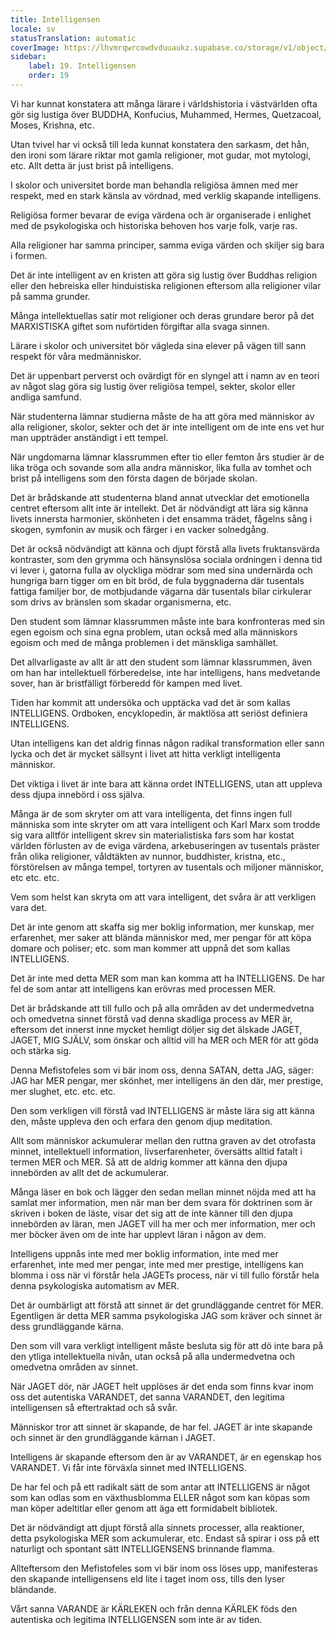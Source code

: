 ```yaml
---
title: Intelligensen
locale: sv
statusTranslation: automatic
coverImage: https://lhvmrqwrcowdvduuaukz.supabase.co/storage/v1/object/public/strapi-uploads/small_cover-educacion-fundamental.webp-2d51a7828a2b1309555be27f7e2a61a0.webp
sidebar:
    label: 19. Intelligensen
    order: 19
---
```

Vi har kunnat konstatera att många lärare i världshistoria i västvärlden ofta gör sig lustiga över BUDDHA, Konfucius, Muhammed, Hermes, Quetzacoal, Moses, Krishna, etc.

Utan tvivel har vi också till leda kunnat konstatera den sarkasm, det hån, den ironi som lärare riktar mot gamla religioner, mot gudar, mot mytologi, etc. Allt detta är just brist på intelligens.

I skolor och universitet borde man behandla religiösa ämnen med mer respekt, med en stark känsla av vördnad, med verklig skapande intelligens.

Religiösa former bevarar de eviga värdena och är organiserade i enlighet med de psykologiska och historiska behoven hos varje folk, varje ras.

Alla religioner har samma principer, samma eviga värden och skiljer sig bara i formen.

Det är inte intelligent av en kristen att göra sig lustig över Buddhas religion eller den hebreiska eller hinduistiska religionen eftersom alla religioner vilar på samma grunder.

Många intellektuellas satir mot religioner och deras grundare beror på det MARXISTISKA giftet som nuförtiden förgiftar alla svaga sinnen.

Lärare i skolor och universitet bör vägleda sina elever på vägen till sann respekt för våra medmänniskor.

Det är uppenbart perverst och ovärdigt för en slyngel att i namn av en teori av något slag göra sig lustig över religiösa tempel, sekter, skolor eller andliga samfund.

När studenterna lämnar studierna måste de ha att göra med människor av alla religioner, skolor, sekter och det är inte intelligent om de inte ens vet hur man uppträder anständigt i ett tempel.

När ungdomarna lämnar klassrummen efter tio eller femton års studier är de lika tröga och sovande som alla andra människor, lika fulla av tomhet och brist på intelligens som den första dagen de började skolan.

Det är brådskande att studenterna bland annat utvecklar det emotionella centret eftersom allt inte är intellekt. Det är nödvändigt att lära sig känna livets innersta harmonier, skönheten i det ensamma trädet, fågelns sång i skogen, symfonin av musik och färger i en vacker solnedgång.

Det är också nödvändigt att känna och djupt förstå alla livets fruktansvärda kontraster, som den grymma och hänsynslösa sociala ordningen i denna tid vi lever i, gatorna fulla av olyckliga mödrar som med sina undernärda och hungriga barn tigger om en bit bröd, de fula byggnaderna där tusentals fattiga familjer bor, de motbjudande vägarna där tusentals bilar cirkulerar som drivs av bränslen som skadar organismerna, etc.

Den student som lämnar klassrummen måste inte bara konfronteras med sin egen egoism och sina egna problem, utan också med alla människors egoism och med de många problemen i det mänskliga samhället.

Det allvarligaste av allt är att den student som lämnar klassrummen, även om han har intellektuell förberedelse, inte har intelligens, hans medvetande sover, han är bristfälligt förberedd för kampen med livet.

Tiden har kommit att undersöka och upptäcka vad det är som kallas INTELLIGENS. Ordboken, encyklopedin, är maktlösa att seriöst definiera INTELLIGENS.

Utan intelligens kan det aldrig finnas någon radikal transformation eller sann lycka och det är mycket sällsynt i livet att hitta verkligt intelligenta människor.

Det viktiga i livet är inte bara att känna ordet INTELLIGENS, utan att uppleva dess djupa innebörd i oss själva.

Många är de som skryter om att vara intelligenta, det finns ingen full människa som inte skryter om att vara intelligent och Karl Marx som trodde sig vara alltför intelligent skrev sin materialistiska fars som har kostat världen förlusten av de eviga värdena, arkebuseringen av tusentals präster från olika religioner, våldtäkten av nunnor, buddhister, kristna, etc., förstörelsen av många tempel, tortyren av tusentals och miljoner människor, etc etc. etc.

Vem som helst kan skryta om att vara intelligent, det svåra är att verkligen vara det.

Det är inte genom att skaffa sig mer boklig information, mer kunskap, mer erfarenhet, mer saker att blända människor med, mer pengar för att köpa domare och poliser; etc. som man kommer att uppnå det som kallas INTELLIGENS.

Det är inte med detta MER som man kan komma att ha INTELLIGENS. De har fel de som antar att intelligens kan erövras med processen MER.

Det är brådskande att till fullo och på alla områden av det undermedvetna och omedvetna sinnet förstå vad denna skadliga process av MER är, eftersom det innerst inne mycket hemligt döljer sig det älskade JAGET, JAGET, MIG SJÄLV, som önskar och alltid vill ha MER och MER för att göda och stärka sig.

Denna Mefistofeles som vi bär inom oss, denna SATAN, detta JAG, säger: JAG har MER pengar, mer skönhet, mer intelligens än den där, mer prestige, mer slughet, etc. etc. etc.

Den som verkligen vill förstå vad INTELLIGENS är måste lära sig att känna den, måste uppleva den och erfara den genom djup meditation.

Allt som människor ackumulerar mellan den ruttna graven av det otrofasta minnet, intellektuell information, livserfarenheter, översätts alltid fatalt i termen MER och MER. Så att de aldrig kommer att känna den djupa innebörden av allt det de ackumulerar.

Många läser en bok och lägger den sedan mellan minnet nöjda med att ha samlat mer information, men när man ber dem svara för doktrinen som är skriven i boken de läste, visar det sig att de inte känner till den djupa innebörden av läran, men JAGET vill ha mer och mer information, mer och mer böcker även om de inte har upplevt läran i någon av dem.

Intelligens uppnås inte med mer boklig information, inte med mer erfarenhet, inte med mer pengar, inte med mer prestige, intelligens kan blomma i oss när vi förstår hela JAGETs process, när vi till fullo förstår hela denna psykologiska automatism av MER.

Det är oumbärligt att förstå att sinnet är det grundläggande centret för MER. Egentligen är detta MER samma psykologiska JAG som kräver och sinnet är dess grundläggande kärna.

Den som vill vara verkligt intelligent måste besluta sig för att dö inte bara på den ytliga intellektuella nivån, utan också på alla undermedvetna och omedvetna områden av sinnet.

När JAGET dör, när JAGET helt upplöses är det enda som finns kvar inom oss det autentiska VARANDET, det sanna VARANDET, den legitima intelligensen så eftertraktad och så svår.

Människor tror att sinnet är skapande, de har fel. JAGET är inte skapande och sinnet är den grundläggande kärnan i JAGET.

Intelligens är skapande eftersom den är av VARANDET, är en egenskap hos VARANDET. Vi får inte förväxla sinnet med INTELLIGENS.

De har fel och på ett radikalt sätt de som antar att INTELLIGENS är något som kan odlas som en växthusblomma ELLER något som kan köpas som man köper adeltitlar eller genom att äga ett formidabelt bibliotek.

Det är nödvändigt att djupt förstå alla sinnets processer, alla reaktioner, detta psykologiska MER som ackumulerar, etc. Endast så spirar i oss på ett naturligt och spontant sätt INTELLIGENSENS brinnande flamma.

Allteftersom den Mefistofeles som vi bär inom oss löses upp, manifesteras den skapande intelligensens eld lite i taget inom oss, tills den lyser bländande.

Vårt sanna VARANDE är KÄRLEKEN och från denna KÄRLEK föds den autentiska och legitima INTELLIGENSEN som inte är av tiden.

